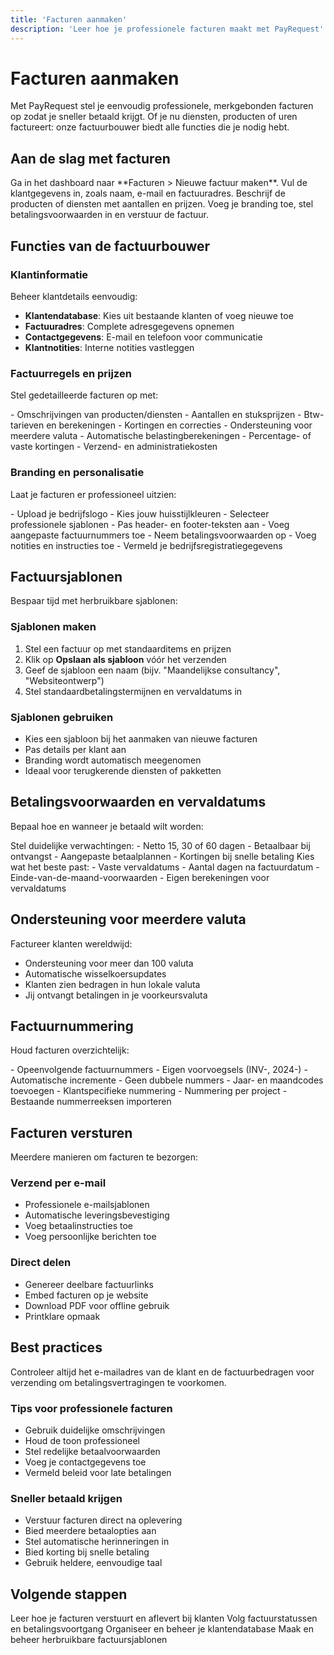 ```yaml
---
title: 'Facturen aanmaken'
description: 'Leer hoe je professionele facturen maakt met PayRequest'
---
```


# Facturen aanmaken

Met PayRequest stel je eenvoudig professionele, merkgebonden facturen op zodat je sneller betaald krijgt. Of je nu diensten, producten of uren factureert: onze factuurbouwer biedt alle functies die je nodig hebt.

## Aan de slag met facturen

<Steps>
  <Step title="Open de factuurbouwer">
    Ga in het dashboard naar **Facturen > Nieuwe factuur maken**.
  </Step>
  <Step title="Voeg klantgegevens toe">
    Vul de klantgegevens in, zoals naam, e-mail en factuuradres.
  </Step>
  <Step title="Voeg factuurregels toe">
    Beschrijf de producten of diensten met aantallen en prijzen.
  </Step>
  <Step title="Personaliseer en verzend">
    Voeg je branding toe, stel betalingsvoorwaarden in en verstuur de factuur.
  </Step>
</Steps>

## Functies van de factuurbouwer

### Klantinformatie
Beheer klantdetails eenvoudig:
- **Klantendatabase**: Kies uit bestaande klanten of voeg nieuwe toe
- **Factuuradres**: Complete adresgegevens opnemen
- **Contactgegevens**: E-mail en telefoon voor communicatie
- **Klantnotities**: Interne notities vastleggen

### Factuurregels en prijzen
Stel gedetailleerde facturen op met:

<CardGroup cols={2}>
  <Card title="Factuurregels" icon="list">
    - Omschrijvingen van producten/diensten
    - Aantallen en stuksprijzen
    - Btw-tarieven en berekeningen
    - Kortingen en correcties
  </Card>
  <Card title="Prijsopties" icon="dollar-sign">
    - Ondersteuning voor meerdere valuta
    - Automatische belastingberekeningen
    - Percentage- of vaste kortingen
    - Verzend- en administratiekosten
  </Card>
</CardGroup>

### Branding en personalisatie

Laat je facturen er professioneel uitzien:

<Tabs>
  <Tab title="Visuele branding">
    - Upload je bedrijfslogo
    - Kies jouw huisstijlkleuren
    - Selecteer professionele sjablonen
    - Pas header- en footer-teksten aan
  </Tab>
  <Tab title="Inhoud">
    - Voeg aangepaste factuurnummers toe
    - Neem betalingsvoorwaarden op
    - Voeg notities en instructies toe
    - Vermeld je bedrijfsregistratiegegevens
  </Tab>
</Tabs>

## Factuursjablonen

Bespaar tijd met herbruikbare sjablonen:

### Sjablonen maken
1. Stel een factuur op met standaarditems en prijzen
2. Klik op **Opslaan als sjabloon** vóór het verzenden
3. Geef de sjabloon een naam (bijv. "Maandelijkse consultancy", "Websiteontwerp")
4. Stel standaardbetalingstermijnen en vervaldatums in

### Sjablonen gebruiken
- Kies een sjabloon bij het aanmaken van nieuwe facturen
- Pas details per klant aan
- Branding wordt automatisch meegenomen
- Ideaal voor terugkerende diensten of pakketten

## Betalingsvoorwaarden en vervaldatums

Bepaal hoe en wanneer je betaald wilt worden:

<AccordionGroup>
  <Accordion title="Betalingsvoorwaarden" icon="calendar">
    Stel duidelijke verwachtingen:
    - Netto 15, 30 of 60 dagen
    - Betaalbaar bij ontvangst
    - Aangepaste betaalplannen
    - Kortingen bij snelle betaling
  </Accordion>
  <Accordion title="Vervaldatumopties" icon="clock">
    Kies wat het beste past:
    - Vaste vervaldatums
    - Aantal dagen na factuurdatum
    - Einde-van-de-maand-voorwaarden
    - Eigen berekeningen voor vervaldatums
  </Accordion>
</AccordionGroup>

## Ondersteuning voor meerdere valuta

Factureer klanten wereldwijd:
- Ondersteuning voor meer dan 100 valuta
- Automatische wisselkoersupdates
- Klanten zien bedragen in hun lokale valuta
- Jij ontvangt betalingen in je voorkeursvaluta

## Factuurnummering

Houd facturen overzichtelijk:

<CardGroup cols={2}>
  <Card title="Automatische nummering" icon="hashtag">
    - Opeenvolgende factuurnummers
    - Eigen voorvoegsels (INV-, 2024-)
    - Automatische incremente
    - Geen dubbele nummers
  </Card>
  <Card title="Aangepaste formaten" icon="edit">
    - Jaar- en maandcodes toevoegen
    - Klantspecifieke nummering
    - Nummering per project
    - Bestaande nummerreeksen importeren
  </Card>
</CardGroup>

## Facturen versturen

Meerdere manieren om facturen te bezorgen:

### Verzend per e-mail
- Professionele e-mailsjablonen
- Automatische leveringsbevestiging
- Voeg betaalinstructies toe
- Voeg persoonlijke berichten toe

### Direct delen
- Genereer deelbare factuurlinks
- Embed facturen op je website
- Download PDF voor offline gebruik
- Printklare opmaak

## Best practices

<Warning>
  Controleer altijd het e-mailadres van de klant en de factuurbedragen voor verzending om betalingsvertragingen te voorkomen.
</Warning>

### Tips voor professionele facturen
- Gebruik duidelijke omschrijvingen
- Houd de toon professioneel
- Stel redelijke betaalvoorwaarden
- Voeg je contactgegevens toe
- Vermeld beleid voor late betalingen

### Sneller betaald krijgen
- Verstuur facturen direct na oplevering
- Bied meerdere betaalopties aan
- Stel automatische herinneringen in
- Bied korting bij snelle betaling
- Gebruik heldere, eenvoudige taal

## Volgende stappen

<CardGroup cols={2}>
  <Card
    title="Facturen verzenden"
    icon="paper-plane"
    href="/nl/essentials/sending-invoices"
  >
    Leer hoe je facturen verstuurt en aflevert bij klanten
  </Card>
  <Card
    title="Betalingen volgen"
    icon="chart-line"
    href="/nl/essentials/tracking-payments"
  >
    Volg factuurstatussen en betalingsvoortgang
  </Card>
  <Card
    title="Klantenbeheer"
    icon="users"
    href="/nl/essentials/customer-management"
  >
    Organiseer en beheer je klantendatabase
  </Card>
  <Card
    title="Factuursjablonen"
    icon="template"
    href="/nl/essentials/invoice-templates"
  >
    Maak en beheer herbruikbare factuursjablonen
  </Card>
</CardGroup>
